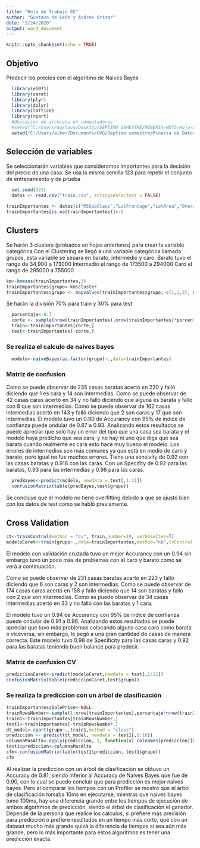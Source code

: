 ```yaml
---
title: "Hoja de Trabajo 05"
author: "Gustavo de León y Andrés Urízar"
date: "3/24/2020"
output: word_document
---
```


```r
knitr::opts_chunk$set(echo = TRUE)
```

## Objetivo
Predecir los precios con el algoritmo de Naives Bayes
```r
  library(e1071)
  library(caret)
  library(plyr)
  library(dplyr)
  library(lattice)
  library(rpart)
  #Ubicacion de archivos en computadoras
  #setwd("C:/Users/Gustavo/Desktop/SEPTIMO SEMESTRE/MINERIA/HDT5/Hoja-de-trabajo-5")
  setwd("C:/Users/alber/Documents/UVG/Septimo semestre/Mineria de Datos/Hoja-Trabajo-5/Hoja-de-trabajo-5")
```

## Selección de variables
Se seleccionarán variables que consideramos importantes para la decisión del precio de una casa.
Se usa la misma semilla 123 para repetir el conjunto de entrenamiento y de prueba
```r
  set.seed(123)
  datos <- read.csv("train.csv", stringsAsFactors = FALSE)
  
trainImportantes <- datos[c("MSSubClass","LotFrontage","LotArea","OverallCond","YearBuilt","YearRemodAdd","X2ndFlrSF","FullBath","TotRmsAbvGrd","GarageCars","SalePrice")]
trainImportantes[is.na(trainImportantes)]<-0
```

## Clusters
Se harán 3 clusters (probados en hojas anteriores) para crear la variable categórica
Con el Clustering se llegó a una variable categórica llamada grupos, esta variable se separa en barato, intermedio y caro. 
Barato tuvo el rango de 34,900 a 173000
Intermedio el rango de 173500 a 294000
Caro el rango de 	295000 a 755000

```r
km<-kmeans(trainImportantes,3)
trainImportantes$grupo<-km$cluster
trainImportantes$grupo <- mapvalues(trainImportantes$grupo, c(1,2,3), c("Intermedio","Barato","caro"))
```

Se harán la división 70% para train y 30% para test
```r
  porcentaje<-0.7
  corte <- sample(nrow(trainImportantes),nrow(trainImportantes)*porcentaje)
  train<-trainImportantes[corte,]
  test<-trainImportantes[-corte,]
```

### Se realiza el calculo de naives bayes
```r
  modelo<-naiveBayes(as.factor(grupo)~.,data=trainImportantes)
```

### Matriz de confusion
Como se puede observar de 235 casas baratas acertó en 220 y falló diciendo que 1 es cara y 14 son intermedias.
Como se puede observar de 42 casas caras acertó en 34 y no falló diciendo que alguna es barata y falló con 8 que son intermedias.
Como se puede observar de 162 casas intermedias acertó en 143 y falló diciendo que 2 son caras y 17 que son intermedias.
El modelo tuvo un 0.90 de Accurancy con 95% de índice de confianza puede ondular de 0.87 a 0.93. Analizando estos resultados se puede apreciar que solo hay un error del tipo que una casa sea barata y el modelo haya predicho que sea cara, y no hay ni uno que diga que sea barata cuando realmente es cara esto hace muy bueno el modelo. Los errores de intermedios son más comunes ya que está en medio de caro y barato, pero igual no fue muchos errores. Tiene una sensivity de 0.92 con las casas baratas y 0.918 con las caras. Con un Specifity de 0.92 para las baratas, 0.93 para las intermedias y 0.98 para las caras.


```r
  predBayes<-predict(modelo, newdata = test[,1:11])
  confusionMatrix(table(predBayes,test$grupo))
```

Se concluye que el modelo no tiene overfitting debido a que se ajustó bien con los datos de test como se habló previamente.

## Cross Validation
```r
ct<-trainControl(method = "cv", train,number=10, verboseIter=T)
modeloCaret<-train(grupo~.,data=trainImportantes,method="nb",trControl = ct)
```

El modelo con validación cruzada tuvo un mejor Accurancy con un 0.94 sin embargo tuvo un poco más de problemas con el caro y barato como se verá a continuación.

Como se puede observar de 231 casas baratas acertó en 223 y falló diciendo que 6 son caras y 2 son intermedias.
Como se puede observar de 174 casas caras acertó en 158 y falló diciendo que 14 son baratas y falló con 2 que son intermedias.
Como se puede observar de 34 casas intermedias acertó en 33 y no falló con las baratas y 1 cara.

El modelo tuvo un 0.94 de Accurancy con 95% de índice de confianza puede ondular de 0.91 a 0.96. Analizando estos resultados se puede apreciar que tuvo más problemas colocando alguna casa cara como barata o viceversa, sin embargo, le pegó a una gran cantidad de casas de manera correcta. Este modelo tuvo 0.98 de Specificity para las casas caras y 0.92 para las baratas teniendo buen balance para predecir.

### Matriz de confusion CV
```r
prediccionCaret<-predict(modeloCaret,newdata = test[,1:11])
confusionMatrix(table(prediccionCaret,test$grupo))
```

### Se realiza la prediccion con un árbol de clasificación
```r
trainImportantes$SalePrice<-NULL
trainRowsNumber<-sample(1:nrow(trainImportantes),porcentaje*nrow(trainImportantes))
train1<-trainImportantes[trainRowsNumber,]
test1<-trainImportantes[-trainRowsNumber,]
dt_model<-rpart(grupo~.,train1,method = "class")
prediccion <- predict(dt_model, newdata = test1[,1:10])
columnaMasAlta<-apply(prediccion, 1, function(x) colnames(prediccion)[which.max(x)])
test1$prediccion<-columnaMasAlta
cfm<-confusionMatrix(table(test1$prediccion, test1$grupo))
cfm
```
Al realizar la predicción con un árbol de clasificación se obtuvo un Accuracy de 0.81, siendo inferior al Accuracy de Naives Bayes que fue de 0.90, con lo cual se puede concluir que para predicción es mejor naives bayes.
Pero al comparar los tiempos con un Profiler se mostró que el árbol de clasificación tomaba 10ms en ejecutarse, mientras que naives bayes tomo 100ms, hay una diferencia grande entre los tiempos de ejecución
de ambos algoritmos de predicción, siendo el árbol de clasificación el ganador.
Depende de la persona que realice los calculos, si prefiere más precisión para predicción o prefiere resultados en un tiempo más corto, que con un dataset mucho más grande quizá la diferencia de tiempos si sea aún más grande, pero lo más importante para estos algoritmos es tener una predicción exacta.